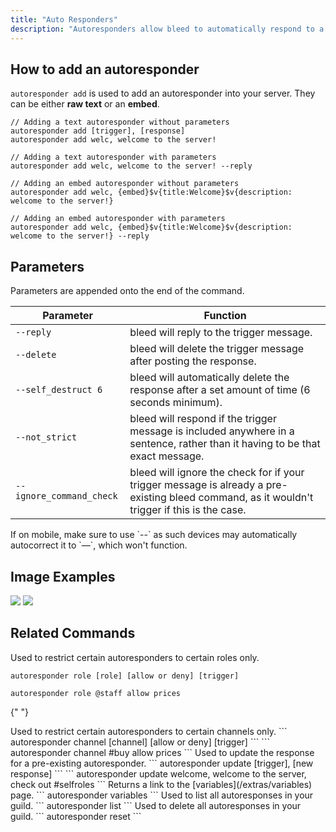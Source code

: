```yaml
---
title: "Auto Responders"
description: "Autoresponders allow bleed to automatically respond to a trigger with text or an embed."
---
```


## How to add an autoresponder

`autoresponder add` is used to add an autoresponder into your server. They can be either **raw text** or an **embed**.

```
// Adding a text autoresponder without parameters
autoresponder add [trigger], [response]
autoresponder add welc, welcome to the server!

// Adding a text autoresponder with parameters
autoresponder add welc, welcome to the server! --reply

// Adding an embed autoresponder without parameters
autoresponder add welc, {embed}$v{title:Welcome}$v{description: welcome to the server!}

// Adding an embed autoresponder with parameters
autoresponder add welc, {embed}$v{title:Welcome}$v{description: welcome to the server!} --reply
```

## Parameters

<Info>Parameters are appended onto the end of the command.</Info>

| Parameter                | Function                                                                                                                                     |
| ------------------------ | -------------------------------------------------------------------------------------------------------------------------------------------- |
| `--reply`                | bleed will reply to the trigger message.                                                                                                     |
| `--delete`               | bleed will delete the trigger message after posting the response.                                                                            |
| `--self_destruct 6`      | bleed will automatically delete the response after a set amount of time (6 seconds minimum).                                                 |
| `--not_strict`           | bleed will respond if the trigger message is included anywhere in a sentence, rather than it having to be that exact message.                |
| `--ignore_command_check` | bleed will ignore the check for if your trigger message is already a pre-existing bleed command, as it wouldn't trigger if this is the case. |

<Tip>
  If on mobile, make sure to use `--` as such devices may automatically
  autocorrect it to `—`, which won't function.
</Tip>

## Image Examples

<Frame
  caption="Adding a text autoresponder with the reply parameter"
  type="glass"
>
  <img src="/images/textar.png?raw=true" />
</Frame>
<Frame
  caption="Adding an embed autoresponder with the not_strict parameter"
  type="glass"
>
  <img src="/images/embedar.png?raw=true" />
</Frame>

## Related Commands

<AccordionGroup>
  <Accordion title="Restrict by role">
   Used to restrict certain autoresponders to certain roles only.

```
autoresponder role [role] [allow or deny] [trigger]
```

```
autoresponder role @staff allow prices
```

  </Accordion>

{" "}

<Accordion title="Restrict by channel">
  Used to restrict certain autoresponders to certain channels only. ```
  autoresponder channel [channel] [allow or deny] [trigger] ``` ```
  autoresponder channel #buy allow prices ```
</Accordion>

  <Accordion title="Update an autoresponder">
    Used to update the response for a pre-existing autoresponder.
    ```
   autoresponder update [trigger], [new response]
   ```
   ```
   autoresponder update welcome, welcome to the server, check out #selfroles
   ```
  </Accordion>
  <Accordion title="Check variables">
    Returns a link to the [variables](/extras/variables) page.
    ```
   autoresponder variables
   ```
  </Accordion>
  <Accordion title="List guild autoresponders">
    Used to list all autoresponses in your guild. 
    ```
   autoresponder list
   ```
  </Accordion>
  <Accordion title="Reset autoresponders">
    Used to delete all autoresponses in your guild. 
    ```
   autoresponder reset
   ```
   </Accordion>
</AccordionGroup>
